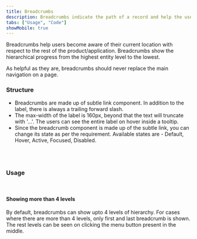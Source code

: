 ```yaml
---
title: Breadcrumbs
description: Breadcrumbs indicate the path of a record and help the users to navigate back to the parent record.
tabs: ["Usage", "Code"]
showMobile: true
---
```


Breadcrumbs help users become aware of their current location with respect to the rest of the product/application. Breadcrumbs show the hierarchical progress from the highest entity level to the lowest.

As helpful as they are, breadcrumbs should never replace the main navigation on a page.
<br/>

### Structure

* Breadcrumbs are made up of subtle link component. In addition to the label, there is always a trailing forward slash.
* The max-width of the label is 160px, beyond that the text will truncate with '…'. The users can see the entire label on hover inside a tooltip.
* Since the breadcrumb component is made up of the subtle link, you can change its state as per the requirement. Available states are - Default, Hover, Active, Focused, Disabled.
<br/>

<Preview name="breadcrumbs" />
<br/>

### Usage
<br/>

#### Showing more than 4 levels
By default, breadcrumbs can show upto 4 levels of hierarchy. For cases where there are more than 4 levels, only first and last breadcrumb is shown. The rest levels can be seen on clicking the menu button present in the middle.

<Preview name="breadcrumbs-variants-more-than-4-levels" />